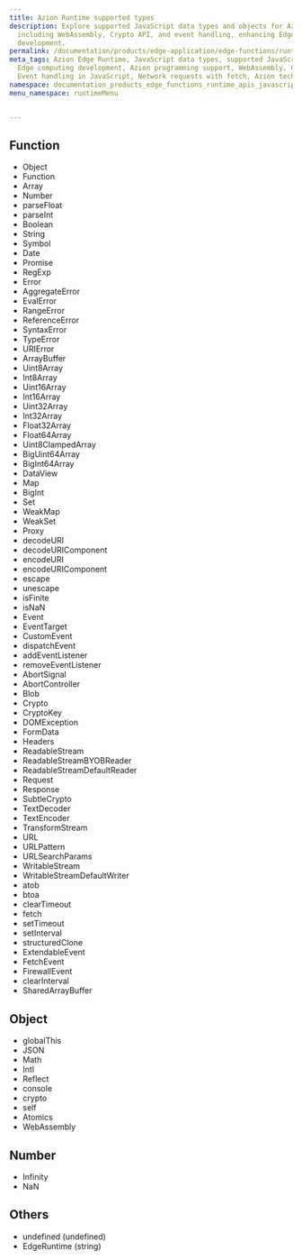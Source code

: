 ```yaml
---
title: Azion Runtime supported types
description: Explore supported JavaScript data types and objects for Azion Edge Runtime,
  including WebAssembly, Crypto API, and event handling, enhancing Edge computing
  development.
permalink: /documentation/products/edge-application/edge-functions/runtime-apis/javascript/supported-types/
meta_tags: Azion Edge Runtime, JavaScript data types, supported JavaScript objects,
  Edge computing development, Azion programming support, WebAssembly, Crypto API,
  Event handling in JavaScript, Network requests with fetch, Azion technology stack
namespace: documentation_products_edge_functions_runtime_apis_javascript_supported_types
menu_namespace: runtimeMenu


---
```


## Function

- Object
- Function
- Array
- Number
- parseFloat
- parseInt
- Boolean
- String
- Symbol
- Date
- Promise
- RegExp
- Error
- AggregateError
- EvalError
- RangeError
- ReferenceError
- SyntaxError
- TypeError
- URIError
- ArrayBuffer
- Uint8Array
- Int8Array
- Uint16Array
- Int16Array
- Uint32Array
- Int32Array
- Float32Array
- Float64Array
- Uint8ClampedArray
- BigUint64Array
- BigInt64Array
- DataView
- Map
- BigInt
- Set
- WeakMap
- WeakSet
- Proxy
- decodeURI
- decodeURIComponent
- encodeURI
- encodeURIComponent
- escape
- unescape
- isFinite
- isNaN
- Event
- EventTarget
- CustomEvent
- dispatchEvent
- addEventListener
- removeEventListener
- AbortSignal
- AbortController
- Blob
- Crypto
- CryptoKey
- DOMException
- FormData
- Headers
- ReadableStream
- ReadableStreamBYOBReader
- ReadableStreamDefaultReader
- Request
- Response
- SubtleCrypto
- TextDecoder
- TextEncoder
- TransformStream
- URL
- URLPattern
- URLSearchParams
- WritableStream
- WritableStreamDefaultWriter
- atob
- btoa
- clearTimeout
- fetch
- setTimeout
- setInterval
- structuredClone
- ExtendableEvent
- FetchEvent
- FirewallEvent
- clearInterval
- SharedArrayBuffer

## Object

- globalThis
- JSON
- Math
- Intl
- Reflect
- console
- crypto
- self
- Atomics
- WebAssembly

## Number

- Infinity
- NaN

## Others

- undefined (undefined)
- EdgeRuntime (string)




